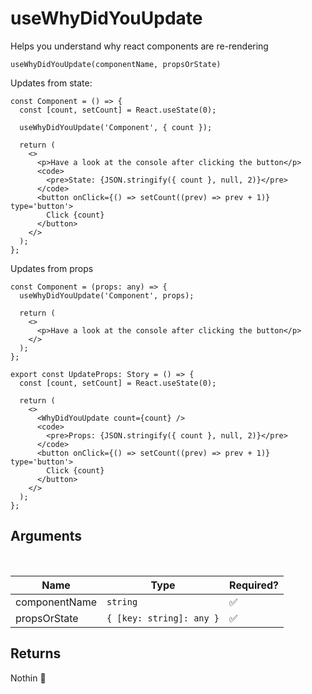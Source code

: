 # useWhyDidYouUpdate

Helps you understand why react components are re-rendering

`useWhyDidYouUpdate(componentName, propsOrState)`

Updates from state:

```tsx
const Component = () => {
  const [count, setCount] = React.useState(0);

  useWhyDidYouUpdate('Component', { count });

  return (
    <>
      <p>Have a look at the console after clicking the button</p>
      <code>
        <pre>State: {JSON.stringify({ count }, null, 2)}</pre>
      </code>
      <button onClick={() => setCount((prev) => prev + 1)} type='button'>
        Click {count}
      </button>
    </>
  );
};
```

Updates from props

```tsx
const Component = (props: any) => {
  useWhyDidYouUpdate('Component', props);

  return (
    <>
      <p>Have a look at the console after clicking the button</p>
    </>
  );
};

export const UpdateProps: Story = () => {
  const [count, setCount] = React.useState(0);

  return (
    <>
      <WhyDidYouUpdate count={count} />
      <code>
        <pre>Props: {JSON.stringify({ count }, null, 2)}</pre>
      </code>
      <button onClick={() => setCount((prev) => prev + 1)} type='button'>
        Click {count}
      </button>
    </>
  );
};
```

## Arguments

<br />

| Name          | Type                     | Required? |
| ------------- | ------------------------ | --------- |
| componentName | `string`                 | ✅        |
| propsOrState  | `{ [key: string]: any }` | ✅        |

## Returns

Nothin 🤪
